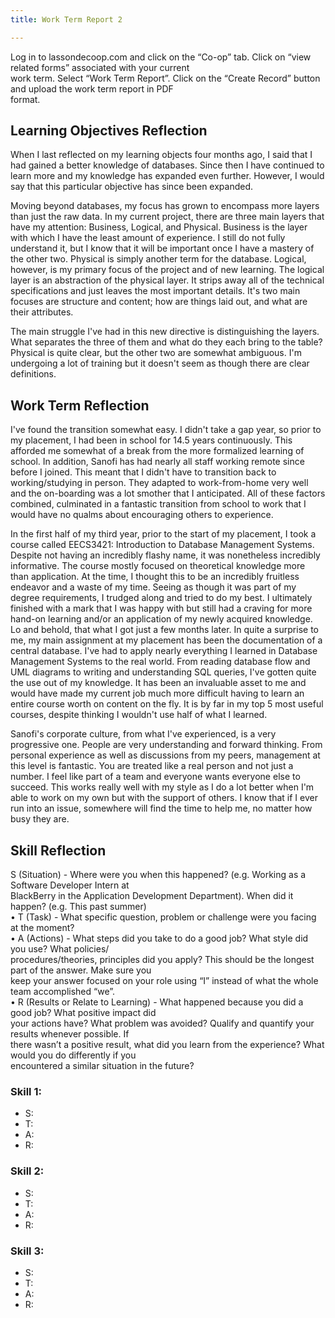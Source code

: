 ```yaml
---
title: Work Term Report 2

---
```

Log in to lassondecoop.com and click on the “Co-op” tab. Click on “view related forms” associated with your current  
work term. Select “Work Term Report”. Click on the “Create Record” button and upload the work term report in PDF  
format.

## Learning Objectives Reflection

When I last reflected on my learning objects four months ago, I said that I had gained a better knowledge of databases. Since then I have continued to learn more and my knowledge has expanded even further. However, I would say that this particular objective has since been expanded.

Moving beyond databases, my focus has grown to encompass more layers than just the raw data. In my current project, there are three main layers that have my attention: Business, Logical, and Physical. Business is the layer with which I have the least amount of experience. I still do not fully understand it, but I know that it will be important once I have a mastery of the other two. Physical is simply another term for the database. Logical, however, is my primary focus of the project and of new learning. The logical layer is an abstraction of the physical layer. It strips away all of the technical specifications and just leaves the most important details. It's two main focuses are structure and content; how are things laid out, and what are their attributes. 

The main struggle I've had in this new directive is distinguishing the layers. What separates the three of them and what do they each bring to the table? Physical is quite clear, but the other two are somewhat ambiguous. I'm undergoing a lot of training but it doesn't seem as though there are clear definitions. 

<div style="page-break-after: always;"></div>

## Work Term Reflection

I've found the transition somewhat easy. I didn't take a gap year, so prior to my placement, I had been in school for 14.5 years continuously. This afforded me somewhat of a break from the more formalized learning of school. In addition, Sanofi has had nearly all staff working remote since before I joined. This meant that I didn't have to transition back to working/studying in person. They adapted to work-from-home very well and the on-boarding was a lot smother that I anticipated. All of these factors combined, culminated in a fantastic transition from school to work that I would have no qualms about encouraging others to experience.

In the first half of my third year, prior to the start of my placement, I took a course called EECS3421: Introduction to Database Management Systems. Despite not having an incredibly flashy name, it was nonetheless incredibly informative. The course mostly focused on theoretical knowledge more than application. At the time, I thought this to be an incredibly fruitless endeavor and a waste of my time. Seeing as though it was part of my degree requirements, I trudged along and tried to do my best. I ultimately finished with a mark that I was happy with but still had a craving for more hand-on learning and/or an application of my newly acquired knowledge. Lo and behold, that what I got just a few months later. In quite a surprise to me, my main assignment at my placement has been the documentation of a central database. I've had to apply nearly everything I learned in Database Management Systems to the real world. From reading database flow and UML diagrams to writing and understanding SQL queries, I've gotten quite the use out of my knowledge. It has been an invaluable asset to me and would have made my current job much more difficult having to learn an entire course worth on content on the fly. It is by far in my top 5 most useful courses, despite thinking I wouldn't use half of what I learned.

Sanofi's corporate culture, from what I've experienced, is a very progressive one. People are very understanding and forward thinking. From personal experience as well as discussions from my peers, management at this level is fantastic. You are treated like a real person and not just a number. I feel like part of a team and everyone wants everyone else to succeed. This works really well with my style as I do a lot better when I'm able to work on my own but with the support of others. I know that if I ever run into an issue, somewhere will find the time to help me, no matter how busy they are.

<div style="page-break-after: always;"></div>

## Skill Reflection

S (Situation) - Where were you when this happened? (e.g. Working as a Software Developer Intern at  
BlackBerry in the Application Development Department). When did it happen? (e.g. This past summer)  
• T (Task) - What specific question, problem or challenge were you facing at the moment?  
• A (Actions) - What steps did you take to do a good job? What style did you use? What policies/  
procedures/theories, principles did you apply? This should be the longest part of the answer. Make sure you  
keep your answer focused on your role using “I” instead of what the whole team accomplished “we”.  
• R (Results or Relate to Learning) - What happened because you did a good job? What positive impact did  
your actions have? What problem was avoided? Qualify and quantify your results whenever possible. If  
there wasn’t a positive result, what did you learn from the experience? What would you do differently if you  
encountered a similar situation in the future?

### Skill 1:

* S:
* T:
* A:
* R:

### Skill 2:

* S:
* T:
* A:
* R:

### Skill 3:

* S:
* T:
* A:
* R:

<!-- excl. class name. subtitle: <br/><br/>Co-Op Student: QC Data Logistics and Support<br />Sanofi Pasteur<br />Work Terms To Be Completed: 3<br />Term 2 of 3-->

<!-- Download Button Below -->


<Download />